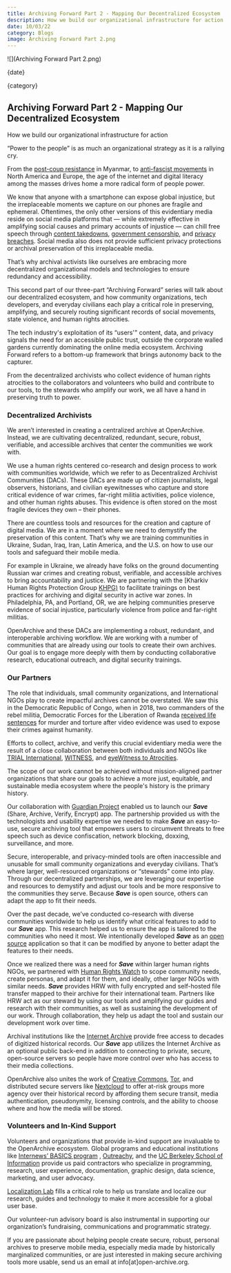 ```yaml
---
title: Archiving Forward Part 2 - Mapping Our Decentralized Ecosystem
description: How we build our organizational infrastructure for action
date: 10/03/22
category: Blogs
image: Archiving Forward Part 2.png
---
```



<ArticleHeaderSection>
![](Archiving Forward Part 2.png)

{date}

{category}

## Archiving Forward Part 2 - Mapping Our Decentralized Ecosystem

How we build our organizational infrastructure for action


</ArticleHeaderSection>
<ContentSection>

“Power to the people” is as much an organizational strategy as it is a rallying cry. 

From the [post-coup resistance](https://thediplomat.com/2021/10/resistance-attacks-on-myanmar-junta-growing-in-frequency-intensity/) in Myanmar, to [anti-fascist movements](http://www.milwaukeeindependent.com/syndicated/opposition-violent-supremacy-varied-decentralized-nature-collective-self-defense/) in North America and Europe, the age of the internet and digital literacy among the masses drives home a more radical form of people power. 

We know that anyone with a smartphone can expose global injustice, but the irreplaceable moments we capture on our phones are fragile and ephemeral. Oftentimes, the only other versions of this evidentiary media reside on social media platforms that — while extremely effective in amplifying social causes and primary accounts of injustice — can chill free speech through [content takedowns](https://www.eff.org/deeplinks/2021/05/amid-systemic-censorship-palestinian-voices-facebook-owes-users-transparency), [government censorship](https://time.com/6139988/countries-where-twitter-facebook-tiktok-banned/), and [privacy breaches](https://www.businessinsider.com/stolen-data-of-533-million-facebook-users-leaked-online-2021-4). Social media also does not provide sufficient privacy protections or archival preservation of this irreplaceable media.

That’s why archival activists like ourselves are embracing more decentralized organizational models and technologies to ensure redundancy and accessibility. 

This second part of our three-part “Archiving Forward” series will talk about our decentralized ecosystem, and how community organizations, tech developers, and everyday civilians each play a critical role in preserving, amplifying, and securely routing significant records of social movements, state violence, and human rights atrocities. 

The tech industry's exploitation of its “users'" content, data, and privacy signals the need for an accessible public trust, outside the corporate walled gardens currently dominating the online media ecosystem. Archiving Forward refers to a bottom-up framework that brings autonomy back to the capturer. 

From the decentralized archivists who collect evidence of human rights atrocities to the collaborators and volunteers who build and contribute to our tools, to the stewards who amplify our work, we all have a hand in preserving truth to power.


### Decentralized Archivists

We aren’t interested in creating a centralized archive at OpenArchive. Instead, we are cultivating decentralized, redundant, secure, robust, verifiable, and accessible archives that center the communities we work with. 

We use a human rights centered co-research and design process to work with communities worldwide, which we refer to as Decentralized Archivist Communities (DACs). These DACs are made up of citizen journalists, legal observers, historians, and civilian eyewitnesses who capture and store critical evidence of war crimes, far-right militia activities, police violence, and other human rights abuses. This evidence is often stored on the most fragile devices they own – their phones. 

There are countless tools and resources for the creation and capture of digital media. We are in a moment where we need to demystify the preservation of this content. That’s why we are training communities in Ukraine, Sudan, Iraq, Iran, Latin America, and the U.S. on how to use our tools and safeguard their mobile media. 

For example in Ukraine, we already have folks on the ground documenting Russian war crimes and creating robust, verifiable, and accessible archives to bring accountability and justice. We are partnering with the [Kharkiv Human Rights Protection Group [KHPG)](https://khpg.org/en/1489698549) to facilitate trainings on best practices for archiving and digital security in active war zones. In Philadelphia, PA, and Portland, OR, we are helping communities preserve evidence of social injustice, particularly violence from police and far-right militias.

OpenArchive and these DACs are implementing a robust, redundant, and interoperable archiving workflow. We are working with a number of communities that are already using our tools to create their own archives. Our goal is to engage more deeply with them by conducting collaborative research, educational outreach, and digital security trainings.


### Our Partners

The role that individuals, small community organizations, and International NGOs play to create impactful archives cannot be overstated.  We saw this in the Democratic Republic of Congo, when in 2018, two commanders of the rebel militia, Democratic Forces for the Liberation of Rwanda [received life sentences](https://www.witness.org/video-evidence-helps-lead-to-historic-conviction-in-democratic-republic-of-congo/) for murder and torture after video evidence was used to expose their crimes against humanity. 

Efforts to collect, archive, and verify this crucial evidentiary media were the result of a close collaboration between both individuals and NGOs like [TRIAL International](https://trialinternational.org/), [WITNESS](https://www.witness.org/), and [eyeWitness to Atrocities](https://www.eyewitness.global/). 

The scope of our work cannot be achieved without mission-aligned partner organizations that share our goals to achieve a more just, equitable, and sustainable media ecosystem where the people's history is the primary history. 

Our collaboration with [Guardian Project](https://guardianproject.info/) enabled us to launch our ***Save*** (Share, Archive, Verify, Encrypt) app. The partnership provided us with the technologists and usability expertise we needed to make ***Save*** an easy-to-use, secure archiving tool that empowers users to circumvent threats to free speech such as device confiscation, network blocking, doxxing, surveillance, and more.

Secure, interoperable, and privacy-minded tools are often inaccessible and unusable for small community organizations and everyday civilians. That’s where larger, well-resourced organizations or “stewards” come into play. Through our decentralized partnerships, we are leveraging our expertise and resources to demystify and adjust our tools and be more responsive to the communities they serve. Because ***Save*** is open source, others can adapt the app to fit their needs. 

Over the past decade, we’ve conducted co-research with diverse communities worldwide to help us identify what critical features to add to our ***Save*** app. This research helped us to ensure the app is tailored to the communities who need it most. We intentionally developed ***Save*** as an [open source](https://github.com/openarchive) application so that it can be modified by anyone to better adapt the features to their needs.

Once we realized there was a need for ***Save*** within larger human rights NGOs, we partnered with [Human Rights Watch](https://www.hrw.org/) to scope community needs, create personas, and adapt it for them, and ideally, other larger NGOs with similar needs. ***Save*** provides HRW with fully encrypted and self-hosted file transfer mapped to their archive for their international team. Partners like HRW act as our steward by using our tools and amplifying our guides and research with their communities, as well as sustaining the development of our work. Through collaboration, they help us adapt the tool and sustain our development work over time.


Archival institutions like the [Internet Archive](https://archive.org/) provide free access to decades of digitized historical records. Our ***Save*** app utilizes the Internet Archive as an optional public back-end in addition to connecting to private, secure, open-source servers so people have more control over who has access to their media collections.

OpenArchive also unites the work of [Creative Commons](https://creativecommons.org/), [Tor](https://www.torproject.org/), and distributed secure servers like [Nextcloud](https://nextcloud.com/)  to offer at-risk groups more agency over their historical record by affording them secure transit, media authentication, pseudonymity, licensing controls, and the ability to choose where and how the media will be stored. 


  
### Volunteers and In-Kind Support 

Volunteers and organizations that provide in-kind support are invaluable to the OpenArchive ecosystem. Global programs and educational institutions like [Internews’ BASICS program](https://internews.org/areas-of-expertise/global-tech/global-tech-projects/basics/) , [Outreachy](https://www.outreachy.org/), and the [UC Berkeley School of Information](https://www.ischool.berkeley.edu/)  provide us paid contractors who specialize in programming, research, user experience, documentation, graphic design, data science, marketing, and user advocacy.

[Localization Lab](https://www.localizationlab.org/) fills a critical role to help us translate and localize our research, guides and technology to make it more accessible for a global user base. 

Our volunteer-run advisory board is also instrumental in supporting our organization’s fundraising, communications and programmatic strategy. 

If you are passionate about helping people create secure, robust, personal archives to preserve mobile media, especially media  made by historically marginalized communities, or are just interested in making secure archiving tools more usable, send us an email at info[at]open-archive.org.


</ContentSection>
